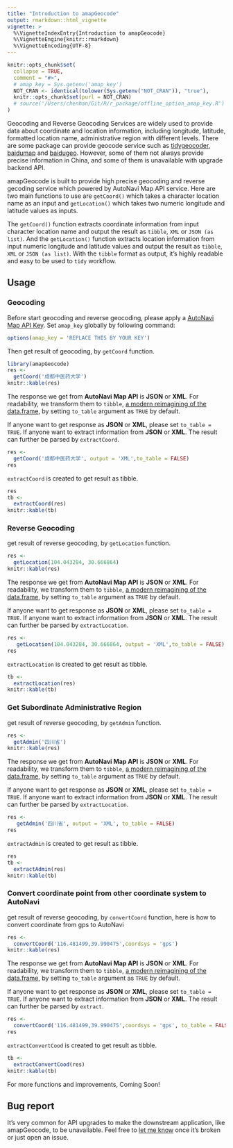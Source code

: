 ```yaml
---
title: "Introduction to amapGeocode"
output: rmarkdown::html_vignette
vignette: >
  %\VignetteIndexEntry{Introduction to amapGeocode}
  %\VignetteEngine{knitr::rmarkdown}
  %\VignetteEncoding{UTF-8}
---
```


```r
knitr::opts_chunk$set(
  collapse = TRUE,
  comment = "#>",
  # amap_key = Sys.getenv('amap_key')
  NOT_CRAN <- identical(tolower(Sys.getenv("NOT_CRAN")), "true"),
  knitr::opts_chunk$set(purl = NOT_CRAN)
  # source('/Users/chenhan/Git/R/r_package/offline_option_amap_key.R')
)
```

Geocoding and Reverse Geocoding Services are widely used to provide data about coordinate and location information, including longitude, latitude, formatted location name, administrative region with different levels. There are some package can provide geocode service such as [tidygeocoder](https://CRAN.R-project.org/package=tidygeocoder), [baidumap](https://github.com/badbye/baidumap) and [baidugeo](https://github.com/ChrisMuir/baidugeo). However, some of them not always provide precise information in China, and some of them is unavailable with upgrade backend API.

amapGeocode is built to provide high precise geocoding and reverse gecoding service which powered by AutoNavi Map API service. Here are two main functions to use are `getCoord()` which takes a character location name as an input and `getLocation()` which takes two numeric longitude and latitude values as inputs.

The `getCoord()` function extracts coordinate information from input character location name and output the result as `tibble`, `XML` or `JSON (as list)`. And the `getLocation()` function extracts location information from input numeric longitude and latitude values and output the result as `tibble`, `XML` or `JSON (as list)`. With the `tibble` format as output, it's highly readable and easy to be used to `tidy` workflow.

## Usage
### Geocoding
Before start geocoding and reverse geocoding, please apply a [AutoNavi Map API Key](https://lbs.amap.com/dev/). Set `amap_key` globally by following command:

```r
options(amap_key = 'REPLACE THIS BY YOUR KEY')
```

Then get result of geocoding, by `getCoord` function. 

```r
library(amapGeocode)
res <-
  getCoord('成都中医药大学')
knitr::kable(res)
```

The response we get from **AutoNavi Map API** is **JSON** or **XML**. For readability, we transform them to `tibble`, [a modern reimagining of the data.frame](https://tibble.tidyverse.org/), by setting `to_table` argument as `TRUE` by default.

If anyone want to get response as **JSON** or **XML**, please set `to_table = TRUE`. If anyone want to extract information from **JSON** or **XML**. The result can further be parsed by `extractCoord`.

```r
res <-
  getCoord('成都中医药大学', output = 'XML',to_table = FALSE)
res
```

`extractCoord` is created to get result as tibble.

```r
res
tb <- 
  extractCoord(res)
knitr::kable(tb)
```
### Reverse Geocoding

get result of reverse geocoding, by `getLocation` function. 

```r
res <- 
  getLocation(104.043284, 30.666864)
knitr::kable(res)
```

The response we get from **AutoNavi Map API** is **JSON** or **XML**. For readability, we transform them to `tibble`, [a modern reimagining of the data.frame](https://tibble.tidyverse.org/), by setting `to_table` argument as `TRUE` by default.

If anyone want to get response as **JSON** or **XML**, please set `to_table = TRUE`. If anyone want to extract information from **JSON** or **XML**. The result can further be parsed by `extractLocation`.

```r
res <-
   getLocation(104.043284, 30.666864, output = 'XML',to_table = FALSE)
res
```

`extractLocation` is created to get result as tibble.

```r
tb <- 
  extractLocation(res)
knitr::kable(tb)
```

### Get Subordinate Administrative Region

get result of reverse geocoding, by `getAdmin` function. 

```r
res <- 
  getAdmin('四川省')
knitr::kable(res)
```

The response we get from **AutoNavi Map API** is **JSON** or **XML**. For readability, we transform them to `tibble`, [a modern reimagining of the data.frame](https://tibble.tidyverse.org/), by setting `to_table` argument as `TRUE` by default.

If anyone want to get response as **JSON** or **XML**, please set `to_table = TRUE`. If anyone want to extract information from **JSON** or **XML**. The result can further be parsed by `extractLocation`.

```r
res <-
   getAdmin('四川省', output = 'XML', to_table = FALSE)
res
```

`extractAdmin` is created to get result as tibble.

```r
res
tb <- 
  extractAdmin(res)
knitr::kable(tb)
```

### Convert coordinate point from other coordinate system to AutoNavi

get result of reverse geocoding, by `convertCoord` function, here is how to convert coordinate from gps to AutoNavi

```r
res <- 
  convertCoord('116.481499,39.990475',coordsys = 'gps')
knitr::kable(res)
```

The response we get from **AutoNavi Map API** is **JSON** or **XML**. For readability, we transform them to `tibble`, [a modern reimagining of the data.frame](https://tibble.tidyverse.org/), by setting `to_table` argument as `TRUE` by default.

If anyone want to get response as **JSON** or **XML**, please set `to_table = TRUE`. If anyone want to extract information from **JSON** or **XML**. The result can further be parsed by `extract`.

```r
res <-
  convertCoord('116.481499,39.990475',coordsys = 'gps', to_table = FALSE)
res
```

`extractConvertCood` is created to get result as tibble.

```r
tb <- 
  extractConvertCood(res)
knitr::kable(tb)
```

For more functions and improvements, Coming Soon!

## Bug report
It's very common for API upgrades to make the downstream application, like amapGeocode, to be unavailable. Feel free to [let me know](mailto://chenhan28@gmail.com) once it's broken or just open an issue.

